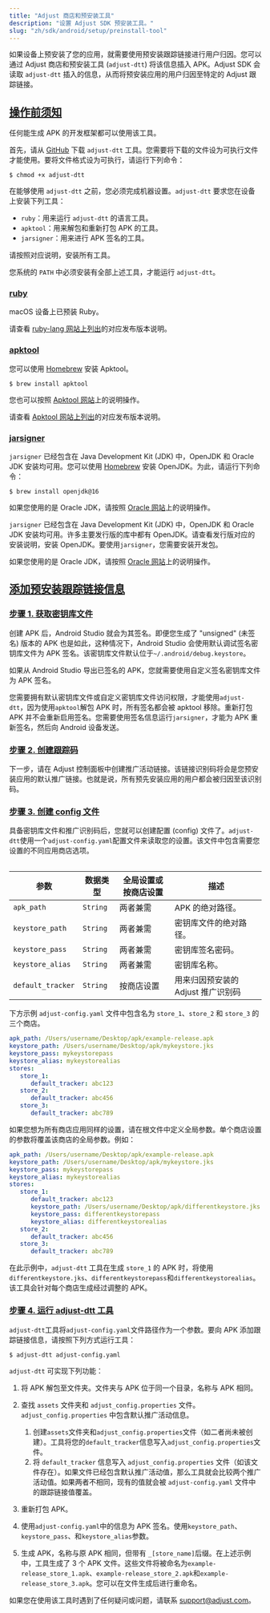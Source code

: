 ```yaml
---
title: "Adjust 商店和预安装工具"
description: "设置 Adjust SDK 预安装工具。"
slug: "zh/sdk/android/setup/preinstall-tool"
---
```


如果设备上预安装了您的应用，就需要使用预安装跟踪链接进行用户归因。您可以通过 Adjust 商店和预安装工具 \(`adjust-dtt`\) 将该信息插入 APK。Adjust SDK 会读取 `adjust-dtt` 插入的信息，从而将预安装应用的用户归因至特定的 Adjust 跟踪链接。

## [操作前须知](before-you-begin)

<Callout type="note">

任何能生成 APK 的开发框架都可以使用该工具。

</Callout>

首先，请从 [GitHub](https://github.com/adjust/android_sdk/blob/master/tools/adjust-dtt) 下载 `adjust-dtt` 工具。您需要将下载的文件设为可执行文件才能使用。要将文件格式设为可执行，请运行下列命令：

```console
$ chmod +x adjust-dtt
```

在能够使用 `adjust-dtt` 之前，您必须完成机器设置。`adjust-dtt` 要求您在设备上安装下列工具：

-  `ruby`：用来运行 `adjust-dtt` 的语言工具。
-  `apktool`：用来解包和重新打包 APK 的工具。
-  `jarsigner`：用来进行 APK 签名的工具。

请按照对应说明，安装所有工具。

<Callout type="important">

您系统的 `PATH` 中必须安装有全部上述工具，才能运行 `adjust-dtt`。

</Callout>

### [ruby](ruby)

<Tabs>
<Tab title="Mac OS" sync="mac">

macOS 设备上已预装 Ruby。

</Tab>
<Tab title="Linux" sync="linux">

请查看 [ruby\-lang 网站上列出](https://www.ruby-lang.org/zh/documentation/installation/)的对应发布版本说明。

</Tab>
</Tabs>

### [apktool](apktool)

<Tabs>
<Tab title="Mac OS" sync="mac">

您可以使用 [Homebrew](https://brew.sh/) 安装 Apktool。

```console
$ brew install apktool
```

您也可以按照 [Apktool 网站](https://ibotpeaches.github.io/Apktool/install/)上的说明操作。

</Tab>
<Tab title="Linux" sync="linux">

请查看 [Apktool 网站上列出](https://ibotpeaches.github.io/Apktool/install/)的对应发布版本说明。

</Tab>
</Tabs>

### [jarsigner](jarsigner)

<Tabs>
<Tab title="Mac OS" sync="mac">

`jarsigner` 已经包含在 Java Development Kit \(JDK\) 中，OpenJDK 和 Oracle JDK 安装均可用。您可以使用 [Homebrew](https://brew.sh) 安装 OpenJDK。为此，请运行下列命令：

```console
$ brew install openjdk@16
```

如果您使用的是 Oracle JDK，请按照 [Oracle 网站](https://docs.oracle.com/en/java/javase/16/install/installation-jdk-macos.html#GUID-E8A251B6-D9A9-4276-ABC8-CC0DAD62EA33)上的说明操作。

</Tab>
<Tab title="Linux" sync="linux">

`jarsigner` 已经包含在 Java Development Kit \(JDK\) 中，OpenJDK 和 Oracle JDK 安装均可用。许多主要发行版的库中都有 OpenJDK。请查看发行版对应的安装说明，安装 OpenJDK。要使用`jarsigner`，您需要安装开发包。

如果您使用的是 Oracle JDK，请按照 [Oracle 网站](https://docs.oracle.com/en/java/javase/16/install/installation-jdk-linux-platforms.html#GUID-737A84E4-2EFF-4D38-8E60-3E29D1B884B8)上的说明操作。

</Tab>
</Tabs>

## [添加预安装跟踪链接信息](add-preinstall-tracker-information)

### [步骤 1\. 获取密钥库文件](step-1-get-keystore-file)

创建 APK 后，Android Studio 就会为其签名。即便您生成了 "unsigned" \(未签名\) 版本的 APK 也是如此，这种情况下，Android Studio 会使用默认调试签名密钥库文件为 APK 签名。该密钥库文件默认位于`~/.android/debug.keystore`。

如果从 Android Studio 导出已签名的 APK，您就需要使用自定义签名密钥库文件为 APK 签名。

您需要拥有默认密钥库文件或自定义密钥库文件访问权限，才能使用`adjust-dtt`，因为使用`apktool`解包 APK 时，所有签名都会被 apktool 移除。重新打包 APK 并不会重新启用签名。您需要使用签名信息运行`jarsigner`，才能为 APK 重新签名，然后向 Android 设备发送。

### [步骤 2\. 创建跟踪码](step-2-create-tracker-token)

下一步，请在 Adjust 控制面板中创建推广活动链接。该链接识别码将会是您预安装应用的默认推广链接。也就是说，所有预先安装应用的用户都会被归因至该识别码。

### [步骤 3\. 创建 config 文件](step-3-create-a-config-file)

具备密钥库文件和推广识别码后，您就可以创建配置 \(config\) 文件了。`adjust-dtt`使用一个`adjust-config.yaml`配置文件来读取您的设置。该文件中包含需要您设置的不同应用商店选项。

<Table>

| 参数              | 数据类型 | 全局设置或按商店设置 | 描述                               |
| ----------------- | -------- | -------------------- | ---------------------------------- |
| `apk_path`        | `String` | 两者兼需             | APK 的绝对路径。                   |
| `keystore_path`   | `String` | 两者兼需             | 密钥库文件的绝对路径。             |
| `keystore_pass`   | `String` | 两者兼需             | 密钥库签名密码。                   |
| `keystore_alias`  | `String` | 两者兼需             | 密钥库名称。                       |
| `default_tracker` | `String` | 按商店设置           | 用来归因预安装的 Adjust 推广识别码 |

</Table>

下方示例 `adjust-config.yaml` 文件中包含名为 `store_1`、`store_2` 和 `store_3` 的三个商店。

```yaml
apk_path: /Users/username/Desktop/apk/example-release.apk
keystore_path: /Users/username/Desktop/apk/mykeystore.jks
keystore_pass: mykeystorepass
keystore_alias: mykeystorealias
stores:
   store_1:
      default_tracker: abc123
   store_2:
      default_tracker: abc456
   store_3:
      default_tracker: abc789
```

如果您想为所有商店应用同样的设置，请在根文件中定义全局参数。单个商店设置的参数将覆盖该商店的全局参数。例如：

```yaml
apk_path: /Users/username/Desktop/apk/example-release.apk
keystore_path: /Users/username/Desktop/apk/mykeystore.jks
keystore_pass: mykeystorepass
keystore_alias: mykeystorealias
stores:
   store_1:
      default_tracker: abc123
      keystore_path: /Users/username/Desktop/apk/differentkeystore.jks
      keystore_pass: differentkeystorepass
      keystore_alias: differentkeystorealias
   store_2:
      default_tracker: abc456
   store_3:
      default_tracker: abc789
```

在此示例中，`adjust-dtt` 工具在生成 `store_1` 的 APK 时，将使用`differentkeystore.jks`、`differentkeystorepass`和`differentkeystorealias`。该工具会针对每个商店生成经过调整的 APK。

### [步骤 4\. 运行 adjust\-dtt 工具](step-4-run-the-adjust-dtt-tool)

`adjust-dtt`工具将`adjust-config.yaml`文件路径作为一个参数。要向 APK 添加跟踪链接信息，请按照下列方式运行工具：

```console
$ adjust-dtt adjust-config.yaml
```

`adjust-dtt` 可实现下列功能：

1. 将 APK 解包至文件夹。文件夹与 APK 位于同一个目录，名称与 APK 相同。
2. 查找 `assets` 文件夹和 `adjust_config.properties` 文件。`adjust_config.properties` 中包含默认推广活动信息。

   1. 创建`assets`文件夹和`adjust_config.properties`文件（如二者尚未被创建）。工具将您的`default_tracker`信息写入`adjust_config.properties`文件。
   2. 将 `default_tracker` 信息写入 `adjust_config.properties` 文件（如该文件存在）。如果文件已经包含默认推广活动值，那么工具就会比较两个推广活动值。如果两者不相同，现有的值就会被 `adjust-config.yaml` 文件中的跟踪链接值覆盖。

3. 重新打包 APK。
4. 使用`adjust-config.yaml`中的信息为 APK 签名。使用`keystore_path`、`keystore_pass`、和`keystore_alias`参数。
5. 生成 APK，名称与原 APK 相同，但带有 `_[store_name]`后缀。在上述示例中，工具生成了 3 个 APK 文件。这些文件将被命名为`example-release_store_1.apk`、`example-release_store_2.apk`和`example-release_store_3.apk`。您可以在文件生成后进行重命名。

如果您在使用该工具时遇到了任何疑问或问题，请联系 [support@adjust.com](mailto:support@adjust.com)。
